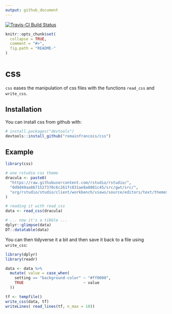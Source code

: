 ```yaml
---
output: github_document
---
```


[![Travis-CI Build Status](https://travis-ci.org/romainfrancois/css.svg?branch=master)](https://travis-ci.org/romainfrancois/css)

<!-- README.md is generated from README.Rmd. Please edit that file -->

```r
knitr::opts_chunk$set(
  collapse = TRUE,
  comment = "#>",
  fig.path = "README-"
)
```


# css

`css` eases the manipulation of css files with the functions `read_css` and `write_css`. 

## Installation

You can install css from github with:

```r
# install.packages("devtools")
devtools::install_github("romainfrancois/css")
```

## Example

```r
library(css)

# one rstudio css theme
dracula <- paste0(
  "https://raw.githubusercontent.com/rstudio/rstudio/", 
  "0d9d49aa8671527370c6c261fc031ae8a8081c45/src/gwt/src/",   
  "org/rstudio/studio/client/workbench/views/source/editors/text/themes/dracula.css"
)

# reading it with read_css
data <- read_css(dracula)

# ... now it's a tibble ... 
dplyr::glimpse(data)
DT::datatable(data)
```

You can then tidyverse it a bit and then save it back to a file using `write_css`: 

```r
library(dplyr)
library(readr)

data <- data %>% 
  mutate( value = case_when(
    setting == "background-color" ~ "#ff0000", 
    TRUE                          ~ value
  ))

tf <- tempfile()
write_css(data, tf)
writeLines( read_lines(tf, n_max = 10))
```



